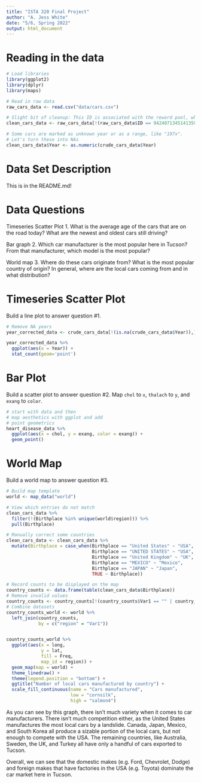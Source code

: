 ```yaml
---
title: "ISTA 320 Final Project"
author: "A. Jess White"
date: "5/6, Spring 2022"
output: html_document
---
```


# Reading in the data

```r
# Load libraries
library(ggplot2)
library(dplyr)
library(maps)

# Read in raw data
raw_cars_data <- read.csv("data/cars.csv")

# Slight bit of cleanup: This ID is associated with the reward pool, which are cars we have not seen and must get rid of.
clean_cars_data <- raw_cars_data[!(raw_cars_data$ID == 942407134514135050),]

# Some cars are marked as unknown year or as a range, like "197x".
# Let's turn these into NAs
clean_cars_data$Year <- as.numeric(crude_cars_data$Year)

```

# Data Set Description

This is in the README.md!

# Data Questions

Timeseries Scatter Plot
1. What is the average age of the cars that are on the road today? What are the newest and oldest cars still driving?

Bar graph
2. Which car manufacturer is the most popular here in Tucson? From that manufacturer, which model is the most popular?

World map
3. Where do these cars originate from? What is the most popular country of origin? In general, where are the local cars coming from and in what distribution?


# Timeseries Scatter Plot

Build a line plot to answer question #1.

```r

# Remove NA years
year_corrected_data <- crude_cars_data[!(is.na(crude_cars_data$Year)),]

year_corrected_data %>%
  ggplot(aes(x = Year)) +
  stat_count(geom='point')
```

# Bar Plot

Build a scatter plot to answer question #2. Map `chol` to `x`, `thalach` to `y`, and `exang` to `color`.

```r
# start with data and then
# map aesthetics with ggplot and add
# point geometrics
heart_disease_data %>%
  ggplot(aes(x = chol, y = exang, color = exang)) +
  geom_point()
```

# World Map

Build a world map to answer question #3.

```r
# Build map template
world <- map_data("world")

# View which entries do not match
clean_cars_data %>%
  filter(!(Birthplace %in% unique(world$region))) %>%
  pull(Birthplace)

# Manually correct some countries
clean_cars_data <- clean_cars_data %>%
  mutate(Birthplace = case_when(Birthplace == "United States" ~ "USA",
                                Birthplace == "UNITED STATES" ~ "USA",
                                Birthplace == "United Kingdom" ~ "UK",
                                Birthplace == "MEXICO" ~ "Mexico",
                                Birthplace == "JAPAN" ~ "Japan",
                                TRUE ~ Birthplace))

# Record counts to be displayed on the map
country_counts <- data.frame(table(clean_cars_data$Birthplace))
# Remove invalid values
country_counts <- country_counts[!(country_counts$Var1 == "" | country_counts$Var1 == "N/A"),]
# Combine datasets
country_counts_world <- world %>%
  left_join(country_counts,
            by = c("region" = "Var1"))


country_counts_world %>%
  ggplot(aes(x = long,
             y = lat,
             fill = Freq,
             map_id = region)) +
  geom_map(map = world) +
  theme_linedraw() +
  theme(legend.position = "bottom") +
  ggtitle("Number of local cars manufactured by country") +
  scale_fill_continuous(name = "Cars manufactured",
                        low = "cornsilk",
                        high = "salmon4")
```

As you can see by this graph, there isn't much variety when it comes to car manufacturers. There isn't much competition either, as the United States manufactures the most local cars by a landslide. Canada, Japan, Mexico, and South Korea all produce a sizable portion of the local cars, but not enough to compete with the USA. The remaining countries, like Australia, Sweden, the UK, and Turkey all have only a handful of cars exported to Tucson.

Overall, we can see that the domestic makes (e.g. Ford, Chevrolet, Dodge) and foreign makes that have factories in the USA (e.g. Toyota) dominate the car market here in Tucson.